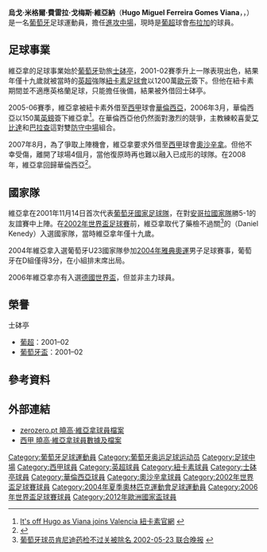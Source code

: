 {{noteta
|G1=laliga
|G2=uefa
|T=zh-hans:乌戈·维亚纳;zh-hk:曉高·維亞拿;zh-tw:烏戈·維亞納;
|1=zh-hans:维亚纳;zh-hk:維亞拿;zh-tw:維亞納;
|2=zh-hans:乌戈;zh-hk:曉高;zh-tw:烏戈;
|3=zh-hans:费雷拉;zh-hk:費拉拿;zh-tw:費雷拉;
|4=zh-hans:肯尼迪;zh-hk:堅尼地;zh-tw:肯尼迪;
|5=zh-hans:阿尔贝尔达;zh-hk:艾比達;zh-tw:阿爾貝爾達;
|6=zh-hans:巴拉哈;zh-hk:巴拉查;zh-tw:巴拉哈;
}}
{{Infobox Football biography
| playername = 曉高·維亞拿<br>''Hugo Viana''
| image = [[File:Hugo_viana.JPG|200px]]
| fullname = Hugo Miguel Ferreira Gomes Viana
| nickname = 
| dateofbirth = {{birth date and age|1983|1|15}}
| cityofbirth = [[巴塞盧什|巴塞盧什]]
| countryofbirth = [[葡萄牙|葡萄牙]]
| height = {{height|m=1.79}}
| currentclub  = [[布拉加體育會|布拉加]]
| clubnumber = 45
| position = [[進攻中場|進攻中場]]
| youthyears = 1998-2001
| youthclubs = [[士砵亭|士砵亭]]
| years = 2001-2002<br/>2002-2004<br/>2004-2005<br/>2005-<br/>2007-2008<br>2009-
| clubs =  [[士砵亭|士砵亭]]<br/>[[紐卡素足球會|紐卡素]]<br/> →[[士砵亭|士砵亭]]（外借）<br/>[[華倫西亞足球會|華倫西亞]]<br/> →[[奥萨苏纳竞技|奧沙辛拿]]（外借）<br>→[[布拉加體育會|布拉加]]（外借）
| caps(goals) = 26 (1)<br>39 (2)<br>32 (6)<br>44 (2)<br/>9 (1)<br>10 (4)
| nationalyears = 2001-
| nationalteam = [[葡萄牙國家足球隊|葡萄牙]]
| nationalcaps(goals) = 33 (2)
| pcupdate = 2009年7月30日
| ntupdate = 2009年7月30日
}}
'''烏戈·米格爾·費雷拉·戈梅斯·維亞納'''（'''Hugo Miguel Ferreira Gomes Viana'''，{{IPA2|'ugu vi'ɐnɐ}}，{{bd|1983年|1月15日|catidx=Viana, Hugo}}）是一名[[葡萄牙|葡萄牙]]足球運動員，擔任[[中場|進攻中場]]，現時是[[葡超|葡超]]球會[[布拉加體育會|布拉加]]的球員。

==足球事業==
維亞拿的足球事業始於[[葡萄牙|葡萄牙]]勁旅[[士砵亭|士砵亭]]，2001-02賽季升上一隊表現出色，結果年僅十九歲就被當時的[[英超|英超]]強隊[[紐卡素足球會|紐卡素足球會]]以1200萬[[歐元|歐元]]簽下。但他在紐卡素期間並不適應英格蘭足球，只能擔任後備，結果被外借回士砵亭。

2005-06賽季，維亞拿被紐卡素外借至[[西甲|西甲]]球會[[華倫西亞足球會|華倫西亞]]，2006年3月，華倫西亞以150萬[[英鎊|英鎊]]簽下維亞拿<ref>[http://www.nufc.premiumtv.co.uk/page/NewsDetail/0,,10278~800578,00.html It's off Hugo as Viana joins Valencia 紐卡素官網] {{webarchive|url=https://web.archive.org/web/20081205043004/http://www.nufc.premiumtv.co.uk/page/NewsDetail/0%2C%2C10278~800578%2C00.html |date=2008-12-05 }}</ref>。在華倫西亞他仍然面對激烈的競爭，主教練較喜愛[[艾比達|艾比達]]和[[巴拉查|巴拉查]]這對雙[[防守中場|防守中場]]組合。

2007年8月，為了爭取上陣機會，維亞拿要求外借至[[西甲|西甲]]球會[[奧沙辛拿|奧沙辛拿]]。但他不幸受傷，離開了球場4個月，當他復原時再也難以融入已成形的球隊。在2008年，維亞拿回歸華倫西亞<ref>{{cite news
 |title       = Hugo Viana returned to ''Camp de Mestalla''
 |url         = http://www.valenciacf.es/noticias/prelimin.asp?idnoticia=15508&idioma=1&IdBanner=Aleatorio
 |publisher   = 華倫西亞足球會
 |date        = 2008-04-27
 |accessdate  = 2008-07-16
 |language    = es
 |deadurl     = yes
 |archiveurl  = https://archive.is/20081206061639/http://www.valenciacf.es/noticias/prelimin.asp?idnoticia=15508&idioma=1&IdBanner=Aleatorio
 |archivedate = 2008-12-06
}}</ref>。
==國家隊==
維亞拿在2001年11月14日首次代表[[葡萄牙國家足球隊|葡萄牙國家足球隊]]，在對[[安哥拉國家足球隊|安哥拉國家隊]]勝5-1的友誼賽中上陣。在[[2002年世界盃足球賽|2002年世界盃足球賽]]前，維亞拿取代了藥檢不過關<ref>[http://sports.zaobao.com/worldcup/2002/pages/worldcup230502e.html 葡萄牙球员肯尼迪药检不过关被除名 2002-05-23 联合晚报] {{webarchive|url=https://web.archive.org/web/20070828230611/http://sports.zaobao.com/worldcup/2002/pages/worldcup230502e.html |date=2007-08-28 }}</ref>的{{tsl|en|Daniel Kenedy|丹尼爾·肯尼迪}}（Daniel Kenedy）入選國家隊，當時維亞拿年僅十九歲。

2004年維亞拿入選葡萄牙U23國家隊參加[[2004年雅典奧運|2004年雅典奧運]]男子足球賽事，葡萄牙在D組僅得3分，在小組排末席出局。

2006年維亞拿亦有入選[[2006年世界盃足球賽|德國世界盃]]，但並非主力球員。

==榮譽==
;士砵亭
*[[葡超|葡超]]：2001–02
*[[葡萄牙盃|葡萄牙盃]]：2001–02

==參考資料==
<div class="references-small">
<references />
</div>

==外部連結==
*[http://www.zerozero.eu/uk/jogador.php?id=1663 zerozero.pt 曉高·維亞拿球員檔案] {{Wayback|url=http://www.zerozero.eu/uk/jogador.php?id=1663 |date=20081205075918 }}
*[https://web.archive.org/web/20070930225745/http://www.lfp.es/historico/primera/plantillas/historial.asp?jug=7594 西甲 曉高·維亞拿球員數據及檔案] {{es icon}}

{{2002年世界盃足球賽葡萄牙參賽名單}}
{{2006年世界盃足球賽葡萄牙參賽名單}}
{{2012年欧洲足球锦标赛葡萄牙参赛名单}}

{{DEFAULTSORT:Viana, Hugo}}
[[Category:葡萄牙足球運動員|Category:葡萄牙足球運動員]]
[[Category:葡萄牙奥运足球运动员|Category:葡萄牙奥运足球运动员]]
[[Category:足球中場|Category:足球中場]]
[[Category:西甲球員|Category:西甲球員]]
[[Category:英超球員|Category:英超球員]]
[[Category:紐卡素球員|Category:紐卡素球員]]
[[Category:士砵亭球員|Category:士砵亭球員]]
[[Category:華倫西亞球員|Category:華倫西亞球員]]
[[Category:奧沙辛拿球員|Category:奧沙辛拿球員]]
[[Category:2002年世界盃足球賽球員|Category:2002年世界盃足球賽球員]]
[[Category:2004年夏季奧林匹克運動會足球運動員|Category:2004年夏季奧林匹克運動會足球運動員]]
[[Category:2006年世界盃足球賽球員|Category:2006年世界盃足球賽球員]]
[[Category:2012年歐洲國家盃球員|Category:2012年歐洲國家盃球員]]